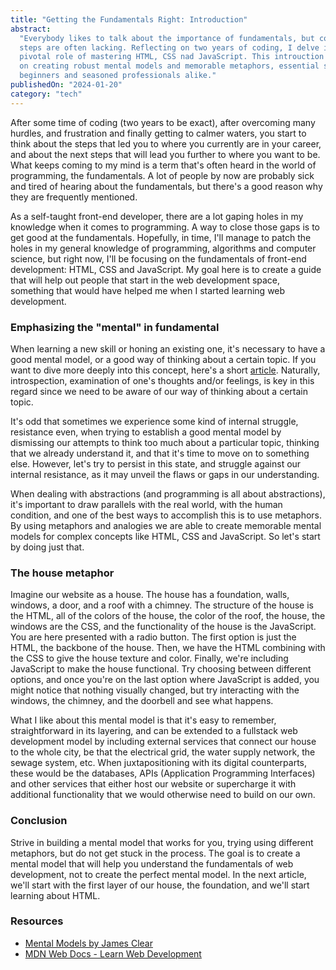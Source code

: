 ```yaml
---
title: "Getting the Fundamentals Right: Introduction"
abstract:
  "Everybody likes to talk about the importance of fundamentals, but concrete
  steps are often lacking. Reflecting on two years of coding, I delve into the
  pivotal role of mastering HTML, CSS nad JavaScript. This introuction focuses
  on creating robust mental models and memorable metaphors, essential steps for
  beginners and seasoned professionals alike."
publishedOn: "2024-01-20"
category: "tech"
---
```


After some time of coding (two years to be exact), after overcoming many
hurdles, and frustration and finally getting to calmer waters, you start to
think about the steps that led you to where you currently are in your career,
and about the next steps that will lead you further to where you want to be.
What keeps coming to my mind is a term that's often heard in the world of
programming, the fundamentals. A lot of people by now are probably sick and
tired of hearing about the fundamentals, but there's a good reason why they are
frequently mentioned.

As a self-taught front-end developer, there are a lot gaping holes in my
knowledge when it comes to programming. A way to close those gaps is to get good
at the fundamentals. Hopefully, in time, I'll manage to patch the holes in my
general knowledge of programming, algorithms and computer science, but right
now, I'll be focusing on the fundamentals of front-end development: HTML, CSS
and JavaScript. My goal here is to create a guide that will help out people that
start in the web development space, something that would have helped me when I
started learning web development.

### Emphasizing the "mental" in fundamental

When learning a new skill or honing an existing one, it's necessary to have a
good mental model, or a good way of thinking about a certain topic. If you want
to dive more deeply into this concept, here's a short
[article](https://jamesclear.com/mental-models). Naturally, introspection,
examination of one's thoughts and/or feelings, is key in this regard since we
need to be aware of our way of thinking about a certain topic.

It's odd that sometimes we experience some kind of internal struggle, resistance
even, when trying to establish a good mental model by dismissing our attempts to
think too much about a particular topic, thinking that we already understand it,
and that it's time to move on to something else. However, let's try to persist
in this state, and struggle against our internal resistance, as it may unveil
the flaws or gaps in our understanding.

When dealing with abstractions (and programming is all about abstractions), it's
important to draw parallels with the real world, with the human condition, and
one of the best ways to accomplish this is to use metaphors. By using metaphors
and analogies we are able to create memorable mental models for complex concepts
like HTML, CSS and JavaScript. So let's start by doing just that.

### The house metaphor

Imagine our website as a house. The house has a foundation, walls, windows, a
door, and a roof with a chimney. The structure of the house is the HTML, all of
the colors of the house, the color of the roof, the house, the windows are the
CSS, and the functionality of the house is the JavaScript. You are here
presented with a radio button. The first option is just the HTML, the backbone
of the house. Then, we have the HTML combining with the CSS to give the house
texture and color. Finally, we're including JavaScript to make the house
functional. Try choosing between different options, and once you're on the last
option where JavaScript is added, you might notice that nothing visually
changed, but try interacting with the windows, the chimney, and the doorbell and
see what happens.

<HouseDemo />

What I like about this mental model is that it's easy to remember,
straightforward in its layering, and can be extended to a fullstack web
development model by including external services that connect our house to the
whole city, be that the electrical grid, the water supply network, the sewage
system, etc. When juxtapositioning with its digital counterparts, these would be
the databases, APIs (Application Programming Interfaces) and other services that
either host our website or supercharge it with additional functionality that we
would otherwise need to build on our own.

### Conclusion

Strive in building a mental model that works for you, trying using different
metaphors, but do not get stuck in the process. The goal is to create a mental
model that will help you understand the fundamentals of web development, not to
create the perfect mental model. In the next article, we'll start with the first
layer of our house, the foundation, and we'll start learning about HTML.

### Resources

- [Mental Models by James Clear](https://jamesclear.com/mental-models)
- [MDN Web Docs - Learn Web Development](https://developer.mozilla.org/en-US/docs/Learn)
